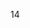 14<!--
--><noinclude>
{{template doc}}
<!-- Add categories and interwikis to the /doc subpage, not here! -->
</noinclude>